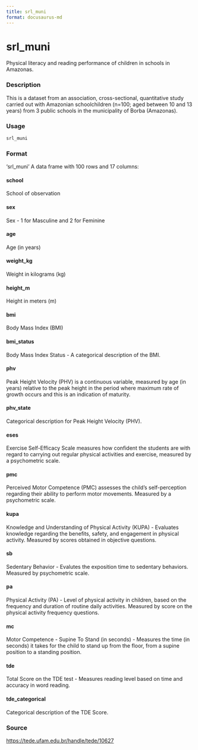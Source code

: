 ```yaml
---
title: srl_muni
format: docusaurus-md
---
```





# srl_muni

Physical literacy and reading performance of children in schools in
Amazonas.

### Description

This is a dataset from an association, cross-sectional, quantitative
study carried out with Amazonian schoolchildren (n=100; aged between 10
and 13 years) from 3 public schools in the municipality of Borba
(Amazonas).

### Usage

```r
srl_muni
```

### Format

‘srl_muni’ A data frame with 100 rows and 17 columns:

#### school

School of observation

#### sex

Sex - 1 for Masculine and 2 for Feminine

#### age

Age (in years)

#### weight_kg

Weight in kilograms (kg)

#### height_m

Height in meters (m)

#### bmi

Body Mass Index (BMI)

#### bmi_status

Body Mass Index Status - A categorical description of the BMI.

#### phv

Peak Height Velocity (PHV) is a continuous variable, measured by age (in
years) relative to the peak height in the period where maximum rate of
growth occurs and this is an indication of maturity.

#### phv_state

Categorical description for Peak Height Velocity (PHV).

#### eses

Exercise Self-Efficacy Scale measures how confident the students are
with regard to carrying out regular physical activities and exercise,
measured by a psychometric scale.

#### pmc

Perceived Motor Competence (PMC) assesses the child’s self-perception
regarding their ability to perform motor movements. Measured by a
psychometric scale.

#### kupa

Knowledge and Understanding of Physical Activity (KUPA) - Evaluates
knowledge regarding the benefits, safety, and engagement in physical
activity. Measured by scores obtained in objective questions.

#### sb

Sedentary Behavior - Evalutes the exposition time to sedentary
behaviors. Measured by psychometric scale.

#### pa

Physical Activity (PA) - Level of physical activity in children, based
on the frequency and duration of routine daily activities. Measured by
score on the physical activity frequency questions.

#### mc

Motor Competence - Supine To Stand (in seconds) - Measures the time (in
seconds) it takes for the child to stand up from the floor, from a
supine position to a standing position.

#### tde

Total Score on the TDE test - Measures reading level based on time and
accuracy in word reading.

#### tde_categorical

Categorical description of the TDE Score.

### Source

https://tede.ufam.edu.br/handle/tede/10627
